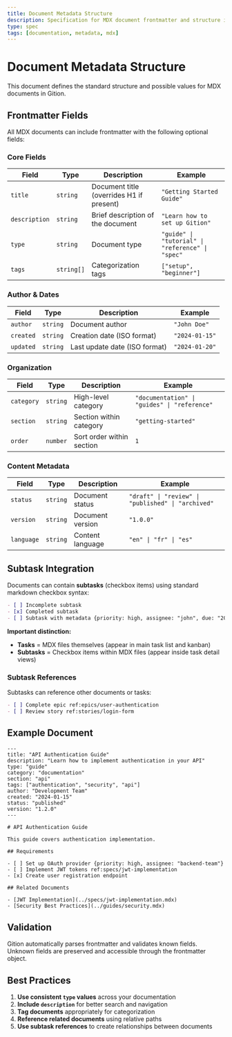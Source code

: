 ```yaml
---
title: Document Metadata Structure
description: Specification for MDX document frontmatter and structure in Gition
type: spec
tags: [documentation, metadata, mdx]
---
```


# Document Metadata Structure

This document defines the standard structure and possible values for MDX documents in Gition.

## Frontmatter Fields

All MDX documents can include frontmatter with the following optional fields:

### Core Fields

| Field         | Type       | Description                              | Example                                          |
| ------------- | ---------- | ---------------------------------------- | ------------------------------------------------ |
| `title`       | `string`   | Document title (overrides H1 if present) | `"Getting Started Guide"`                        |
| `description` | `string`   | Brief description of the document        | `"Learn how to set up Gition"`                   |
| `type`        | `string`   | Document type                            | `"guide" \| "tutorial" \| "reference" \| "spec"` |
| `tags`        | `string[]` | Categorization tags                      | `["setup", "beginner"]`                          |

### Author & Dates

| Field     | Type     | Description                   | Example        |
| --------- | -------- | ----------------------------- | -------------- |
| `author`  | `string` | Document author               | `"John Doe"`   |
| `created` | `string` | Creation date (ISO format)    | `"2024-01-15"` |
| `updated` | `string` | Last update date (ISO format) | `"2024-01-20"` |

### Organization

| Field      | Type     | Description               | Example                                      |
| ---------- | -------- | ------------------------- | -------------------------------------------- |
| `category` | `string` | High-level category       | `"documentation" \| "guides" \| "reference"` |
| `section`  | `string` | Section within category   | `"getting-started"`                          |
| `order`    | `number` | Sort order within section | `1`                                          |

### Content Metadata

| Field      | Type     | Description      | Example                                            |
| ---------- | -------- | ---------------- | -------------------------------------------------- |
| `status`   | `string` | Document status  | `"draft" \| "review" \| "published" \| "archived"` |
| `version`  | `string` | Document version | `"1.0.0"`                                          |
| `language` | `string` | Content language | `"en" \| "fr" \| "es"`                             |

## Subtask Integration

Documents can contain **subtasks** (checkbox items) using standard markdown checkbox syntax:

```markdown
- [ ] Incomplete subtask
- [x] Completed subtask
- [ ] Subtask with metadata {priority: high, assignee: "john", due: "2024-02-01"}
```

**Important distinction:**

- **Tasks** = MDX files themselves (appear in main task list and kanban)
- **Subtasks** = Checkbox items within MDX files (appear inside task detail views)

### Subtask References

Subtasks can reference other documents or tasks:

```markdown
- [ ] Complete epic ref:epics/user-authentication
- [ ] Review story ref:stories/login-form
```

## Example Document

```mdx
---
title: "API Authentication Guide"
description: "Learn how to implement authentication in your API"
type: "guide"
category: "documentation"
section: "api"
tags: ["authentication", "security", "api"]
author: "Development Team"
created: "2024-01-15"
status: "published"
version: "1.2.0"
---

# API Authentication Guide

This guide covers authentication implementation.

## Requirements

- [ ] Set up OAuth provider {priority: high, assignee: "backend-team"}
- [ ] Implement JWT tokens ref:specs/jwt-implementation
- [x] Create user registration endpoint

## Related Documents

- [JWT Implementation](../specs/jwt-implementation.mdx)
- [Security Best Practices](../guides/security.mdx)
```

## Validation

Gition automatically parses frontmatter and validates known fields. Unknown fields are preserved and accessible through the frontmatter object.

## Best Practices

1. **Use consistent `type` values** across your documentation
2. **Include `description`** for better search and navigation
3. **Tag documents** appropriately for categorization
4. **Reference related documents** using relative paths
5. **Use subtask references** to create relationships between documents
